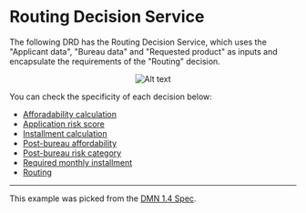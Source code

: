 
<Meta title="Use cases/Loan Originations/Routing Decision Service/Overview" />

# Routing Decision Service

The following DRD has the Routing Decision Service, which uses the "Applicant data", "Bureau data" and "Requested product" as inputs and
encapsulate the requirements of the "Routing" decision.

<p align="center">
  <img src={"./routing-decision-service.png"} alt="Alt text" title="title" />
</p>

You can check the specificity of each decision below:

- [Afforadability calculation](/docs/use-cases-loan-originations-functions-affordability-calculation--overview)
- [Application risk score](/docs/use-cases-loan-originations-application-risk-score--overview)
- [Installment calculation](/docs/use-cases-loan-originations-functions-installment-calculation--overview)
- [Post-bureau affordability](/docs/use-cases-loan-originations-routing-decision-service-post-bureau-affordability--overview)
- [Post-bureau risk category](/docs/use-cases-loan-originations-routing-decision-service-post-bureau-risk-category--overview)
- [Required monthly installment](/docs/use-cases-loan-originations-required-monthly-installment--overview)
- [Routing](/docs/use-cases-loan-originations-routing-decision-service-routing--overview)

---

This example was picked from the [DMN 1.4 Spec](https://www.omg.org/spec/DMN/1.4/Beta1/PDF#page=180).
